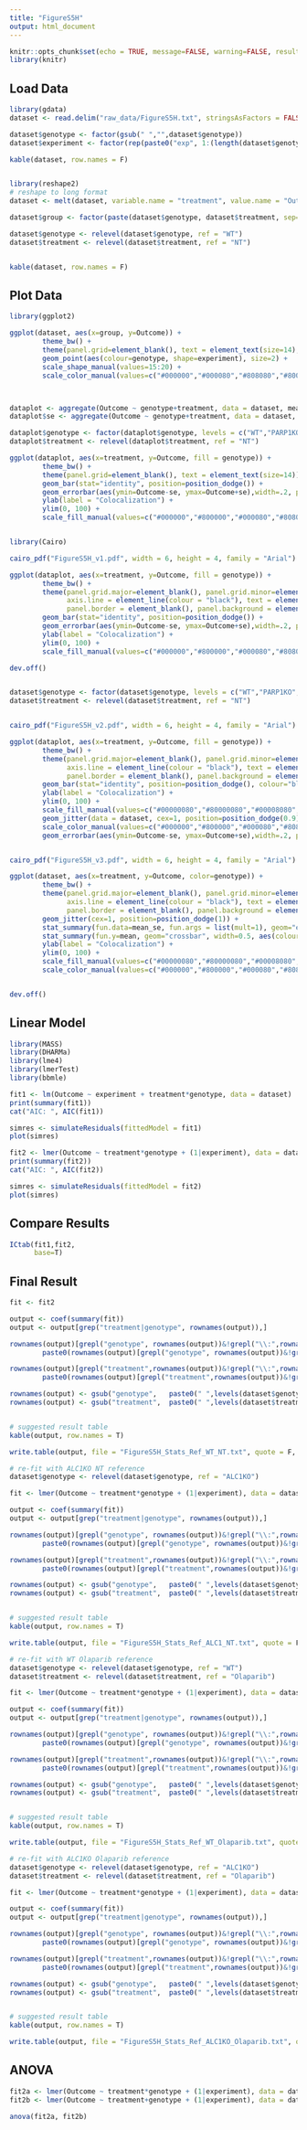 ```yaml
---
title: "FigureS5H"
output: html_document
---
```



<style>
pre {
  overflow-x: auto;
}
pre code {
  word-wrap: normal;
  white-space: pre;
}
.table{
  width:auto;
  font-size: 10px;
}
</style>

```r
knitr::opts_chunk$set(echo = TRUE, message=FALSE, warning=FALSE, results=TRUE, fig.align='center', fig.height=5, fig.width=8)
library(knitr)
```


## Load Data


```r
library(gdata)
dataset <- read.delim("raw_data/FigureS5H.txt", stringsAsFactors = FALSE)

dataset$genotype <- factor(gsub(" ","",dataset$genotype))
dataset$experiment <- factor(rep(paste0("exp", 1:(length(dataset$genotype)/length(levels(dataset$genotype)))), each= length(levels(dataset$genotype))))

kable(dataset, row.names = F)


library(reshape2)
# reshape to long format
dataset <- melt(dataset, variable.name = "treatment", value.name = "Outcome")

dataset$group <- factor(paste(dataset$genotype, dataset$treatment, sep="+"))

dataset$genotype <- relevel(dataset$genotype, ref = "WT")
dataset$treatment <- relevel(dataset$treatment, ref = "NT")


kable(dataset, row.names = F)
```


## Plot Data


```r
library(ggplot2)

ggplot(dataset, aes(x=group, y=Outcome)) + 
        theme_bw() +
        theme(panel.grid=element_blank(), text = element_text(size=14), axis.text.x = element_text(angle = 90, hjust = 1)) +
        geom_point(aes(colour=genotype, shape=experiment), size=2) +        
        scale_shape_manual(values=15:20) +
        scale_color_manual(values=c("#000000","#000080","#808080","#800000"))



dataplot <- aggregate(Outcome ~ genotype+treatment, data = dataset, mean)
dataplot$se <- aggregate(Outcome ~ genotype+treatment, data = dataset, FUN = function(x){ sd(x)/sqrt(length(x))})$Outcome

dataplot$genotype <- factor(dataplot$genotype, levels = c("WT","PARP1KO","ALC1KO","ALC1KOPARP1KO"))
dataplot$treatment <- relevel(dataplot$treatment, ref = "NT")

ggplot(dataplot, aes(x=treatment, y=Outcome, fill = genotype)) + 
        theme_bw() +
        theme(panel.grid=element_blank(), text = element_text(size=14)) +
        geom_bar(stat="identity", position=position_dodge()) +
        geom_errorbar(aes(ymin=Outcome-se, ymax=Outcome+se),width=.2, position=position_dodge(.9)) +
        ylab(label = "Colocalization") +
        ylim(0, 100) +
        scale_fill_manual(values=c("#000000","#800000","#000080","#808080"))


library(Cairo)

cairo_pdf("FigureS5H_v1.pdf", width = 6, height = 4, family = "Arial")

ggplot(dataplot, aes(x=treatment, y=Outcome, fill = genotype)) + 
        theme_bw() +
        theme(panel.grid.major=element_blank(), panel.grid.minor=element_blank(), 
              axis.line = element_line(colour = "black"), text = element_text(size=14),
              panel.border = element_blank(), panel.background = element_blank()) +
        geom_bar(stat="identity", position=position_dodge()) +
        geom_errorbar(aes(ymin=Outcome-se, ymax=Outcome+se),width=.2, position=position_dodge(.9)) +
        ylab(label = "Colocalization") +
        ylim(0, 100) +
        scale_fill_manual(values=c("#000000","#800000","#000080","#808080"))

dev.off()


dataset$genotype <- factor(dataset$genotype, levels = c("WT","PARP1KO","ALC1KO","ALC1KOPARP1KO"))
dataset$treatment <- relevel(dataset$treatment, ref = "NT")


cairo_pdf("FigureS5H_v2.pdf", width = 6, height = 4, family = "Arial")

ggplot(dataplot, aes(x=treatment, y=Outcome, fill = genotype)) + 
        theme_bw() +
        theme(panel.grid.major=element_blank(), panel.grid.minor=element_blank(), 
              axis.line = element_line(colour = "black"), text = element_text(size=14),
              panel.border = element_blank(), panel.background = element_blank()) +
        geom_bar(stat="identity", position=position_dodge(), colour="black") +
        ylab(label = "Colocalization") +
        ylim(0, 100) +
        scale_fill_manual(values=c("#00000080","#80000080","#00008080","#80808080")) +
        geom_jitter(data = dataset, cex=1, position=position_dodge(0.9),  aes(colour=genotype)) +
        scale_color_manual(values=c("#000000","#800000","#000080","#808080")) +
        geom_errorbar(aes(ymin=Outcome-se, ymax=Outcome+se),width=.2, position=position_dodge(.9)) 


cairo_pdf("FigureS5H_v3.pdf", width = 6, height = 4, family = "Arial")

ggplot(dataset, aes(x=treatment, y=Outcome, color=genotype)) +
        theme_bw() +
        theme(panel.grid.major=element_blank(), panel.grid.minor=element_blank(), 
              axis.line = element_line(colour = "black"), text = element_text(size=14),
              panel.border = element_blank(), panel.background = element_blank()) +
        geom_jitter(cex=1, position=position_dodge(1)) +
        stat_summary(fun.data=mean_se, fun.args = list(mult=1), geom="errorbar", width=0.25, aes(colour=genotype), position=position_dodge(1)) +
        stat_summary(fun.y=mean, geom="crossbar", width=0.5, aes(colour=genotype), position=position_dodge(1)) +
        ylab(label = "Colocalization") +
        ylim(0, 100) +
        scale_fill_manual(values=c("#00000080","#80000080","#00008080","#80808080")) +
        scale_color_manual(values=c("#000000","#800000","#000080","#808080"))


dev.off()

```



## Linear Model


```r
library(MASS)
library(DHARMa)
library(lme4)
library(lmerTest)
library(bbmle)
```


```r
fit1 <- lm(Outcome ~ experiment + treatment*genotype, data = dataset)
print(summary(fit1))
cat("AIC: ", AIC(fit1))

simres <- simulateResiduals(fittedModel = fit1)
plot(simres)
```

```r
fit2 <- lmer(Outcome ~ treatment*genotype + (1|experiment), data = dataset)
print(summary(fit2))
cat("AIC: ", AIC(fit2))

simres <- simulateResiduals(fittedModel = fit2)
plot(simres)
```


## Compare Results


```r
ICtab(fit1,fit2,
      base=T)
```

## Final Result

```r
fit <- fit2

output <- coef(summary(fit))
output <- output[grep("treatment|genotype", rownames(output)),]

rownames(output)[grepl("genotype", rownames(output))&!grepl("\\:",rownames(output))] <- 
        paste0(rownames(output)[grepl("genotype", rownames(output))&!grepl("\\:",rownames(output))], " in ", levels(dataset$treatment)[1])

rownames(output)[grepl("treatment",rownames(output))&!grepl("\\:",rownames(output))] <- 
        paste0(rownames(output)[grepl("treatment",rownames(output))&!grepl("\\:",rownames(output))], " in ", levels(dataset$genotype)[1])

rownames(output) <- gsub("genotype",   paste0(" ",levels(dataset$genotype)[1], " vs. "), rownames(output))
rownames(output) <- gsub("treatment",  paste0(" ",levels(dataset$treatment)[1], " vs. "), rownames(output))


# suggested result table
kable(output, row.names = T)

write.table(output, file = "FigureS5H_Stats_Ref_WT_NT.txt", quote = F, sep = "\t", row.names = T, col.names = NA)
```

```r
# re-fit with ALC1KO NT reference
dataset$genotype <- relevel(dataset$genotype, ref = "ALC1KO")

fit <- lmer(Outcome ~ treatment*genotype + (1|experiment), data = dataset)

output <- coef(summary(fit))
output <- output[grep("treatment|genotype", rownames(output)),]

rownames(output)[grepl("genotype", rownames(output))&!grepl("\\:",rownames(output))] <- 
        paste0(rownames(output)[grepl("genotype", rownames(output))&!grepl("\\:",rownames(output))], " in ", levels(dataset$treatment)[1])

rownames(output)[grepl("treatment",rownames(output))&!grepl("\\:",rownames(output))] <- 
        paste0(rownames(output)[grepl("treatment",rownames(output))&!grepl("\\:",rownames(output))], " in ", levels(dataset$genotype)[1])

rownames(output) <- gsub("genotype",   paste0(" ",levels(dataset$genotype)[1], " vs. "), rownames(output))
rownames(output) <- gsub("treatment",  paste0(" ",levels(dataset$treatment)[1], " vs. "), rownames(output))


# suggested result table
kable(output, row.names = T)

write.table(output, file = "FigureS5H_Stats_Ref_ALC1_NT.txt", quote = F, sep = "\t", row.names = T, col.names = NA)
```


```r
# re-fit with WT Olaparib reference
dataset$genotype <- relevel(dataset$genotype, ref = "WT")
dataset$treatment <- relevel(dataset$treatment, ref = "Olaparib")

fit <- lmer(Outcome ~ treatment*genotype + (1|experiment), data = dataset)

output <- coef(summary(fit))
output <- output[grep("treatment|genotype", rownames(output)),]

rownames(output)[grepl("genotype", rownames(output))&!grepl("\\:",rownames(output))] <- 
        paste0(rownames(output)[grepl("genotype", rownames(output))&!grepl("\\:",rownames(output))], " in ", levels(dataset$treatment)[1])

rownames(output)[grepl("treatment",rownames(output))&!grepl("\\:",rownames(output))] <- 
        paste0(rownames(output)[grepl("treatment",rownames(output))&!grepl("\\:",rownames(output))], " in ", levels(dataset$genotype)[1])

rownames(output) <- gsub("genotype",   paste0(" ",levels(dataset$genotype)[1], " vs. "), rownames(output))
rownames(output) <- gsub("treatment",  paste0(" ",levels(dataset$treatment)[1], " vs. "), rownames(output))


# suggested result table
kable(output, row.names = T)

write.table(output, file = "FigureS5H_Stats_Ref_WT_Olaparib.txt", quote = F, sep = "\t", row.names = T, col.names = NA)
```


```r
# re-fit with ALC1KO Olaparib reference
dataset$genotype <- relevel(dataset$genotype, ref = "ALC1KO")
dataset$treatment <- relevel(dataset$treatment, ref = "Olaparib")

fit <- lmer(Outcome ~ treatment*genotype + (1|experiment), data = dataset)

output <- coef(summary(fit))
output <- output[grep("treatment|genotype", rownames(output)),]

rownames(output)[grepl("genotype", rownames(output))&!grepl("\\:",rownames(output))] <- 
        paste0(rownames(output)[grepl("genotype", rownames(output))&!grepl("\\:",rownames(output))], " in ", levels(dataset$treatment)[1])

rownames(output)[grepl("treatment",rownames(output))&!grepl("\\:",rownames(output))] <- 
        paste0(rownames(output)[grepl("treatment",rownames(output))&!grepl("\\:",rownames(output))], " in ", levels(dataset$genotype)[1])

rownames(output) <- gsub("genotype",   paste0(" ",levels(dataset$genotype)[1], " vs. "), rownames(output))
rownames(output) <- gsub("treatment",  paste0(" ",levels(dataset$treatment)[1], " vs. "), rownames(output))


# suggested result table
kable(output, row.names = T)

write.table(output, file = "FigureS5H_Stats_Ref_ALC1KO_Olaparib.txt", quote = F, sep = "\t", row.names = T, col.names = NA)
```



## ANOVA


```r
fit2a <- lmer(Outcome ~ treatment*genotype + (1|experiment), data = dataset)
fit2b <- lmer(Outcome ~ treatment+genotype + (1|experiment), data = dataset)

anova(fit2a, fit2b)

```

